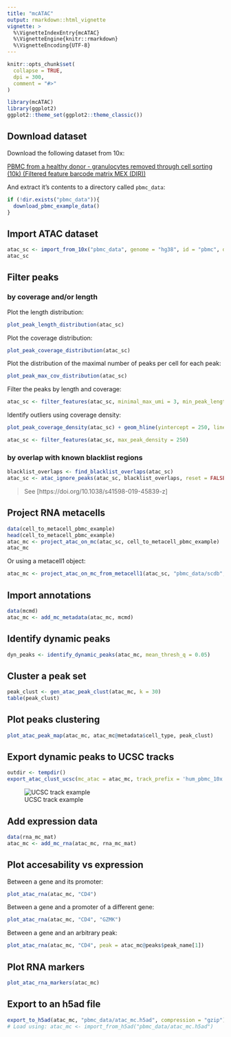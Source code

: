 ```yaml
---
title: "mcATAC"
output: rmarkdown::html_vignette
vignette: >
  %\VignetteIndexEntry{mcATAC}
  %\VignetteEngine{knitr::rmarkdown}
  %\VignetteEncoding{UTF-8}
---
```


```r
knitr::opts_chunk$set(
  collapse = TRUE,
  dpi = 300,
  comment = "#>"
)
```

```r
library(mcATAC)
library(ggplot2)
ggplot2::theme_set(ggplot2::theme_classic())
```

## Download dataset

Download the following dataset from 10x: 

[PBMC from a healthy donor - granulocytes removed through cell sorting (10k) (Filtered feature barcode matrix MEX (DIR))](https://support.10xgenomics.com/single-cell-multiome-atac-gex/datasets/1.0.0/pbmc_granulocyte_sorted_10k?)


And extract it's contents to a directory called `pbmc_data`:

```r
if (!dir.exists("pbmc_data")){
  download_pbmc_example_data()
}
```

## Import ATAC dataset

```r
atac_sc <- import_from_10x("pbmc_data", genome = "hg38", id = "pbmc", description = "PBMC from a healthy donor - granulocytes removed through cell sorting (10k)")
atac_sc
```

## Filter peaks 

### by coverage and/or length

Plot the length distribution:

```r
plot_peak_length_distribution(atac_sc)
```

Plot the coverage distribution:

```r
plot_peak_coverage_distribution(atac_sc)
```

Plot the distribution of the maximal number of peaks per cell for each peak:

```r
plot_peak_max_cov_distribution(atac_sc)
```

Filter the peaks by length and coverage:

```r
atac_sc <- filter_features(atac_sc, minimal_max_umi = 3, min_peak_length = 200, max_peak_length = 1000)
```

Identify outliers using coverage density: 

```r
plot_peak_coverage_density(atac_sc) + geom_hline(yintercept = 250, linetype = "dashed", color = "red")
```

```r
atac_sc <- filter_features(atac_sc, max_peak_density = 250)
```

### by overlap with known blacklist regions 

```r
blacklist_overlaps <- find_blacklist_overlaps(atac_sc)
atac_sc <- atac_ignore_peaks(atac_sc, blacklist_overlaps, reset = FALSE)
```

> See [https://doi.org/10.1038/s41598-019-45839-z]

## Project RNA metacells 

```r
data(cell_to_metacell_pbmc_example)
head(cell_to_metacell_pbmc_example)
atac_mc <- project_atac_on_mc(atac_sc, cell_to_metacell_pbmc_example)
atac_mc
```

Or using a metacell1 object: 
```r
atac_mc <- project_atac_on_mc_from_metacell1(atac_sc, "pbmc_data/scdb", "rna")
```
## Import annotations
```r
data(mcmd)
atac_mc <- add_mc_metadata(atac_mc, mcmd)
```
## Identify dynamic peaks
```r
dyn_peaks <- identify_dynamic_peaks(atac_mc, mean_thresh_q = 0.05)
```

## Cluster a peak set
```r
peak_clust <- gen_atac_peak_clust(atac_mc, k = 30)
table(peak_clust)
```

## Plot peaks clustering 

```r
plot_atac_peak_map(atac_mc, atac_mc@metadata$cell_type, peak_clust)
```

## Export dynamic peaks to UCSC tracks
```r
outdir <- tempdir()
export_atac_clust_ucsc(mc_atac = atac_mc, track_prefix = 'hum_pbmc_10x', normalization = 'lfcom', output_dir = outdir)
```

![UCSC track example](ucsc_output_example.png "Example of UCSC output on human PBMC data from 10X Genomics")


## Add expression data 

```r
data(rna_mc_mat)
atac_mc <- add_mc_rna(atac_mc, rna_mc_mat)
```

## Plot accesability vs expression 

Between a gene and its promoter:

```r
plot_atac_rna(atac_mc, "CD4")
```

Between a gene and a promoter of a different gene: 

```r
plot_atac_rna(atac_mc, "CD4", "GZMK")
```

Between a gene and an arbitrary peak:

```r
plot_atac_rna(atac_mc, "CD4", peak = atac_mc@peaks$peak_name[1])
```

## Plot RNA markers 

```r
plot_atac_rna_markers(atac_mc)
```

## Export to an h5ad file

```r
export_to_h5ad(atac_mc, "pbmc_data/atac_mc.h5ad", compression = "gzip")
# Load using: atac_mc <- import_from_h5ad("pbmc_data/atac_mc.h5ad")
```

